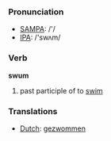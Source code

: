 === Pronunciation ===
*[[w:SAMPA|SAMPA]]: /'/
*[[w:IPA|IPA]]: /'swʌm/

=== Verb ===

'''swum'''

# past participle of to [[swim]]

=== Translations ===
*[[Dutch]]: [[gezwommen]]